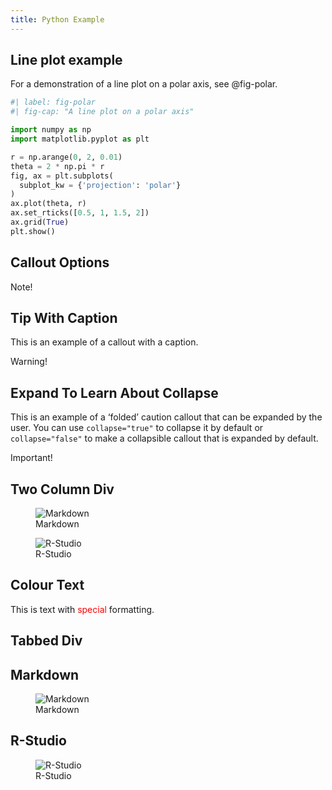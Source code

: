 ```yaml
---
title: Python Example
---
```


## Line plot example

For a demonstration of a line plot on a polar axis, see @fig-polar.

```python
#| label: fig-polar
#| fig-cap: "A line plot on a polar axis"

import numpy as np
import matplotlib.pyplot as plt

r = np.arange(0, 2, 0.01)
theta = 2 * np.pi * r
fig, ax = plt.subplots(
  subplot_kw = {'projection': 'polar'} 
)
ax.plot(theta, r)
ax.set_rticks([0.5, 1, 1.5, 2])
ax.grid(True)
plt.show()
```

## Callout Options

:::{.callout-note}
Note!
:::

:::{.callout-tip}
## Tip With Caption

This is an example of a callout with a caption.
:::

:::{.callout-warning}
Warning!
:::

:::{.callout-caution collapse="true"}
## Expand To Learn About Collapse

This is an example of a 'folded' caution callout that can be expanded by the user. You can use `collapse="true"` to collapse it by default or `collapse="false"` to make a collapsible callout that is expanded by default.
:::

:::{.callout-important}
Important!
:::

## Two Column Div

::: {layout-ncol=2}

![Markdown](_assets/img/markdown-logo.png){fig-alt="Markdown" hight=100px}

![R-Studio](_assets/img/RStudio-ball.svg){fig-alt="R-Studio" hight=100px}

:::

## Colour Text

This is text with [special]{style="color:red;"} formatting.

## Tabbed Div

::: {.panel-tabset}

## Markdown

![Markdown](_assets/img/markdown-logo.png){fig-alt="Markdown" hight=100px}

## R-Studio

![R-Studio](_assets/img/RStudio-ball.svg){fig-alt="R-Studio" hight=100px}

:::